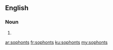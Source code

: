 ==English==

===Noun===
{{head|en|plural}}

# {{plural of|sophont|lang=en}}

[[ar:sophonts]]
[[fr:sophonts]]
[[ku:sophonts]]
[[my:sophonts]]
